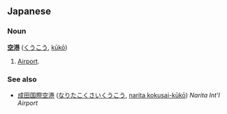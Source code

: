 == Japanese ==
=== Noun ===
'''[[空]][[港]]''' ([[くうこう]], [[kūkō]])

# [[Airport]].

=== See also ===
*[[成田国際空港]] ([[なりたこくさいくうこう]], [[naritakokusaikūkō|narita kokusai-kūkō]]) ''Narita Int'l Airport''